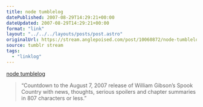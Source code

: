 ```yaml
---
title: node tumblelog
datePublished: 2007-08-29T14:29:21+00:00
dateUpdated: 2007-08-29T14:29:21+00:00
format: "link"
layout: "../../../layouts/posts/post.astro"
originalUrl: https://stream.anglepoised.com/post/10060872/node-tumblelog
source: tumblr stream
tags:
  - "linklog"
---
```


[node tumblelog][1]

> &ldquo;Countdown to the August 7, 2007 release of William Gibson&rsquo;s Spook Country with news, thoughts, serious spoilers and chapter summaries in 807 characters or less.&rdquo;

[1]: http://node.tumblr.com/
